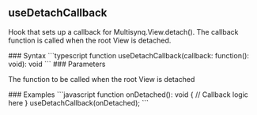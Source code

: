 ## useDetachCallback

<a id="usedetachcallback"></a>
<p>Hook that sets up a callback for Multisynq.View.detach(). The callback function is called when the root View is detached.</p>
### Syntax
```typescript
function useDetachCallback(callback: function(): void): void
```
### Parameters
<ParamField>
<ParamField path="callback" type="function(): void" required={true}>
<p>The function to be called when the root View is detached</p>
</ParamField>
</ParamField>
### Examples
<CodeGroup>
```javascript
function onDetached(): void  {
 // Callback logic here
}
useDetachCallback(onDetached);
```
</CodeGroup>